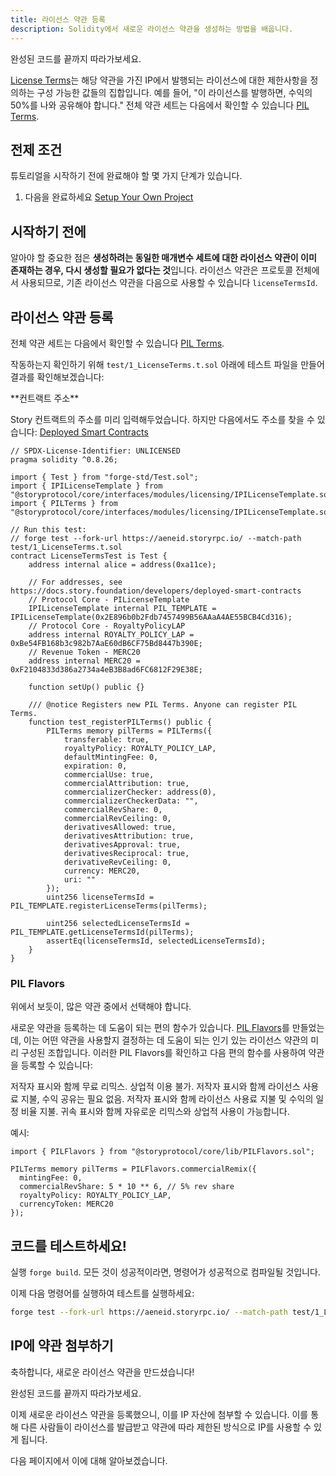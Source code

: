 ```yaml
---
title: 라이선스 약관 등록
description: Solidity에서 새로운 라이선스 약관을 생성하는 방법을 배웁니다.
---
```


<Card title="Completed Code" href="https://github.com/storyprotocol/story-protocol-boilerplate/blob/main/test/1_LicenseTerms.t.sol" icon="thumbs-up">
  완성된 코드를 끝까지 따라가보세요.
</Card>

[License Terms](/concepts/licensing-module/license-terms)는 해당 약관을 가진 IP에서 발행되는 라이선스에 대한 제한사항을 정의하는 구성 가능한 값들의 집합입니다. 예를 들어, "이 라이선스를 발행하면, 수익의 50%를 나와 공유해야 합니다." 전체 약관 세트는 다음에서 확인할 수 있습니다 [PIL Terms](/concepts/programmable-ip-license/pil-terms).

## 전제 조건

튜토리얼을 시작하기 전에 완료해야 할 몇 가지 단계가 있습니다.

1. 다음을 완료하세요 [Setup Your Own Project](/developers/smart-contracts-guide/setup)

## 시작하기 전에

알아야 할 중요한 점은 **생성하려는 동일한 매개변수 세트에 대한 라이선스 약관이 이미 존재하는 경우, 다시 생성할 필요가 없다는 것**입니다. 라이선스 약관은 프로토콜 전체에서 사용되므로, 기존 라이선스 약관을 다음으로 사용할 수 있습니다 `licenseTermsId`.

## 라이선스 약관 등록

전체 약관 세트는 다음에서 확인할 수 있습니다 [PIL Terms](/concepts/programmable-ip-license/pil-terms).

작동하는지 확인하기 위해 `test/1_LicenseTerms.t.sol` 아래에 테스트 파일을 만들어 결과를 확인해보겠습니다:

<Note>
  **컨트랙트 주소**

  Story 컨트랙트의 주소를 미리 입력해두었습니다. 하지만 다음에서도 주소를 찾을 수 있습니다: [Deployed Smart Contracts](/developers/deployed-smart-contracts)
</Note>

```solidity test/1_LicenseTerms.t.sol
// SPDX-License-Identifier: UNLICENSED
pragma solidity ^0.8.26;

import { Test } from "forge-std/Test.sol";
import { IPILicenseTemplate } from "@storyprotocol/core/interfaces/modules/licensing/IPILicenseTemplate.sol";
import { PILTerms } from "@storyprotocol/core/interfaces/modules/licensing/IPILicenseTemplate.sol";

// Run this test:
// forge test --fork-url https://aeneid.storyrpc.io/ --match-path test/1_LicenseTerms.t.sol
contract LicenseTermsTest is Test {
    address internal alice = address(0xa11ce);

    // For addresses, see https://docs.story.foundation/developers/deployed-smart-contracts
    // Protocol Core - PILicenseTemplate
    IPILicenseTemplate internal PIL_TEMPLATE = IPILicenseTemplate(0x2E896b0b2Fdb7457499B56AAaA4AE55BCB4Cd316);
    // Protocol Core - RoyaltyPolicyLAP
    address internal ROYALTY_POLICY_LAP = 0xBe54FB168b3c982b7AaE60dB6CF75Bd8447b390E;
    // Revenue Token - MERC20
    address internal MERC20 = 0xF2104833d386a2734a4eB3B8ad6FC6812F29E38E;

    function setUp() public {}

    /// @notice Registers new PIL Terms. Anyone can register PIL Terms.
    function test_registerPILTerms() public {
        PILTerms memory pilTerms = PILTerms({
            transferable: true,
            royaltyPolicy: ROYALTY_POLICY_LAP,
            defaultMintingFee: 0,
            expiration: 0,
            commercialUse: true,
            commercialAttribution: true,
            commercializerChecker: address(0),
            commercializerCheckerData: "",
            commercialRevShare: 0,
            commercialRevCeiling: 0,
            derivativesAllowed: true,
            derivativesAttribution: true,
            derivativesApproval: true,
            derivativesReciprocal: true,
            derivativeRevCeiling: 0,
            currency: MERC20,
            uri: ""
        });
        uint256 licenseTermsId = PIL_TEMPLATE.registerLicenseTerms(pilTerms);

        uint256 selectedLicenseTermsId = PIL_TEMPLATE.getLicenseTermsId(pilTerms);
        assertEq(licenseTermsId, selectedLicenseTermsId);
    }
}
```

### PIL Flavors

위에서 보듯이, 많은 약관 중에서 선택해야 합니다.

새로운 약관을 등록하는 데 도움이 되는 편의 함수가 있습니다. [PIL Flavors](/concepts/programmable-ip-license/pil-flavors)를 만들었는데, 이는 어떤 약관을 사용할지 결정하는 데 도움이 되는 인기 있는 라이선스 약관의 미리 구성된 조합입니다. 이러한 PIL Flavors를 확인하고 다음 편의 함수를 사용하여 약관을 등록할 수 있습니다:

<CardGroup cols={2}>
  <Card title="Non-Commercial Social Remixing" href="/concepts/programmable-ip-license/pil-flavors#flavor-%231%3A-non-commercial-social-remixing" icon="file">
    저작자 표시와 함께 무료 리믹스. 상업적 이용 불가.
  </Card>

  <Card title="Commercial Use" href="/concepts/programmable-ip-license/pil-flavors#flavor-%232%3A-commercial-use" icon="file">
    저작자 표시와 함께 라이선스 사용료 지불, 수익 공유는 필요 없음.
  </Card>

  <Card title="Commercial Remix" href="/concepts/programmable-ip-license/pil-flavors#flavor-%233%3A-commercial-remix" icon="file">
    저작자 표시와 함께 라이선스 사용료 지불 및 수익의 일정 비율 지불.
  </Card>

  <Card title="Creative Commons Attribution" href="/concepts/programmable-ip-license/pil-flavors#flavor-%234%3A-creative-commons-attribution" icon="file">
    귀속 표시와 함께 자유로운 리믹스와 상업적 사용이 가능합니다.
  </Card>
</CardGroup>

예시:

```solidity Solidity
import { PILFlavors } from "@storyprotocol/core/lib/PILFlavors.sol";

PILTerms memory pilTerms = PILFlavors.commercialRemix({
  mintingFee: 0,
  commercialRevShare: 5 * 10 ** 6, // 5% rev share
  royaltyPolicy: ROYALTY_POLICY_LAP,
  currencyToken: MERC20
});
```

## 코드를 테스트하세요!

실행 `forge build`. 모든 것이 성공적이라면, 명령어가 성공적으로 컴파일될 것입니다.

이제 다음 명령어를 실행하여 테스트를 실행하세요:

```bash
forge test --fork-url https://aeneid.storyrpc.io/ --match-path test/1_LicenseTerms.t.sol
```

## IP에 약관 첨부하기

축하합니다, 새로운 라이선스 약관을 만드셨습니다!

<Card title="Completed Code" href="https://github.com/storyprotocol/story-protocol-boilerplate/blob/main/test/1_LicenseTerms.t.sol" icon="thumbs-up">
  완성된 코드를 끝까지 따라가보세요.
</Card>

이제 새로운 라이선스 약관을 등록했으니, 이를 IP 자산에 첨부할 수 있습니다. 이를 통해 다른 사람들이 라이선스를 발급받고 약관에 따라 제한된 방식으로 IP를 사용할 수 있게 됩니다.

다음 페이지에서 이에 대해 알아보겠습니다.
